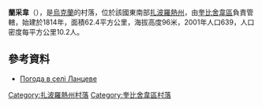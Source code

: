 {{no footnotes|time=2015-10-09T05:10:02+00:00}}
{{coord|47|13|42|N|36|43|39|E|scale:100000|display=title}}

'''蘭采韋'''（{{lang-uk|Ланцеве}}），是[[烏克蘭|烏克蘭]]的村落，位於該國東南部[[扎波羅熱州|扎波羅熱州]]，由[[奎比舍韋區|奎比舍韋區]]負責管轄，始建於1814年，面積62.4平方公里，海拔高度96米，2001年人口639，人口密度每平方公里10.2人。

==參考資料==
* [http://weather.in.ua/ua/zaporozhskaja/13050 Погода в селі Ланцеве] {{Wayback|url=http://weather.in.ua/ua/zaporozhskaja/13050 |date=20160305072124 }}

{{DEFAULTSORT:Ланцеве}}
[[Category:扎波羅熱州村落|Category:扎波羅熱州村落]]
[[Category:奎比舍韋區村落|Category:奎比舍韋區村落]]


{{Zaporizhia-geo-stub}}